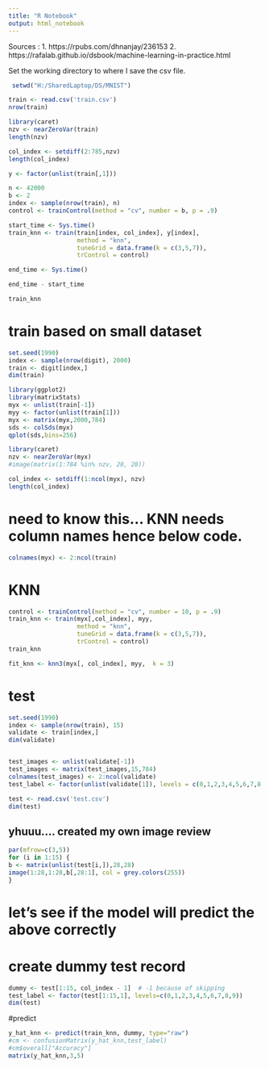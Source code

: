 ---
title: "R Notebook"
output: html_notebook
---

Sources : 
1. https://rpubs.com/dhnanjay/236153
2. https://rafalab.github.io/dsbook/machine-learning-in-practice.html


Set the working directory to where I save the csv file.

```{r}
 setwd("H:/SharedLaptop/DS/MNIST")
```


```{r}
train <- read.csv('train.csv')
nrow(train)
```

```{r}
library(caret)
nzv <- nearZeroVar(train)
length(nzv)
```


```{r}
col_index <- setdiff(2:785,nzv)
length(col_index)

y <- factor(unlist(train[,1]))
```

```{r}
n <- 42000
b <- 2
index <- sample(nrow(train), n)
control <- trainControl(method = "cv", number = b, p = .9)

start_time <- Sys.time()
train_knn <- train(train[index, col_index], y[index], 
                   method = "knn", 
                   tuneGrid = data.frame(k = c(3,5,7)),
                   trControl = control)

end_time <- Sys.time()

end_time - start_time

train_knn
```



# train based on small dataset
```{r}
set.seed(1990)
index <- sample(nrow(digit), 2000)
train <- digit[index,]
dim(train)


```

```{r}
library(ggplot2)
library(matrixStats)
myx <- unlist(train[-1])
myy <- factor(unlist(train[1]))
myx <- matrix(myx,2000,784)
sds <- colSds(myx)
qplot(sds,bins=256)
```


```{r}
library(caret)
nzv <- nearZeroVar(myx)
#image(matrix(1:784 %in% nzv, 28, 28))
```

```{r}
col_index <- setdiff(1:ncol(myx), nzv)
length(col_index)
```

# need to know this... KNN needs column names hence below code.
```{r}
colnames(myx) <- 2:ncol(train)
```


# KNN
```{r}
control <- trainControl(method = "cv", number = 10, p = .9)
train_knn <- train(myx[,col_index], myy, 
                   method = "knn", 
                   tuneGrid = data.frame(k = c(3,5,7)),
                   trControl = control)
train_knn
```

```{r}
fit_knn <- knn3(myx[, col_index], myy,  k = 3)
```


# test
```{r}
set.seed(1990)
index <- sample(nrow(train), 15)
validate <- train[index,]
dim(validate)


test_images <- unlist(validate[-1])
test_images <- matrix(test_images,15,784)
colnames(test_images) <- 2:ncol(validate)
test_label <- factor(unlist(validate[1]), levels = c(0,1,2,3,4,5,6,7,8,9))


```








```{r}
test <- read.csv('test.csv')
dim(test)
```

## yhuuu.... created my own image review

```{r}
par(mfrow=c(3,5))
for (i in 1:15) {
b <- matrix(unlist(test[i,]),28,28)
image(1:28,1:28,b[,28:1], col = grey.colors(255))
}


```


# let's see if the model will predict the above correctly
# create dummy test record

```{r}
dummy <- test[1:15, col_index - 1]  # -1 because of skipping
test_label <- factor(test[1:15,1], levels=c(0,1,2,3,4,5,6,7,8,9))
dim(test)
```


#predict
```{r}
y_hat_knn <- predict(train_knn, dummy, type="raw")
#cm <- confusionMatrix(y_hat_knn,test_label)
#cm$overall["Accuracy"]
matrix(y_hat_knn,3,5)
```